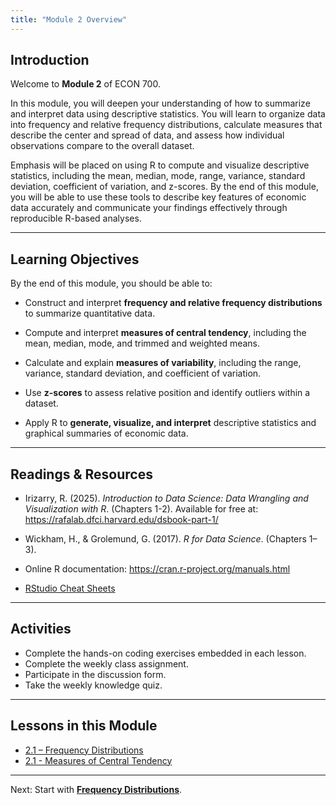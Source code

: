 ```yaml
---
title: "Module 2 Overview"
---
```


## Introduction

Welcome to **Module 2** of ECON 700.

In this module, you will deepen your understanding of how to summarize and interpret data using descriptive statistics. You will learn to organize data into frequency and relative frequency distributions, calculate measures that describe the center and spread of data, and assess how individual observations compare to the overall dataset.

Emphasis will be placed on using R to compute and visualize descriptive statistics, including the mean, median, mode, range, variance, standard deviation, coefficient of variation, and z-scores. By the end of this module, you will be able to use these tools to describe key features of economic data accurately and communicate your findings effectively through reproducible R-based analyses.

------------------------------------------------------------------------

## Learning Objectives

By the end of this module, you should be able to:

-   Construct and interpret **frequency and relative frequency distributions** to summarize quantitative data.

-   Compute and interpret **measures of central tendency**, including the mean, median, mode, and trimmed and weighted means.

-   Calculate and explain **measures of variability**, including the range, variance, standard deviation, and coefficient of variation.

-   Use **z-scores** to assess relative position and identify outliers within a dataset.

-   Apply R to **generate, visualize, and interpret** descriptive statistics and graphical summaries of economic data.

------------------------------------------------------------------------

## Readings & Resources

-   Irizarry, R. (2025). *Introduction to Data Science: Data Wrangling and Visualization with R*. (Chapters 1-2). Available for free at: <https://rafalab.dfci.harvard.edu/dsbook-part-1/>

-   Wickham, H., & Grolemund, G. (2017). *R for Data Science*. (Chapters 1–3).\

-   Online R documentation: <https://cran.r-project.org/manuals.html>\

-   [RStudio Cheat Sheets](https://posit.co/resources/cheatsheets/)

------------------------------------------------------------------------

## Activities

-   Complete the hands-on coding exercises embedded in each lesson.\
-   Complete the weekly class assignment.\
-   Participate in the discussion form.\
-   Take the weekly knowledge quiz.\

------------------------------------------------------------------------

## Lessons in this Module

-   [2.1 – Frequency Distributions](mod-2-1-frequency.qmd)\
-   [2.1 - Measures of Central Tendency](mod-2-2-central.qmd)

------------------------------------------------------------------------

Next: Start with [**Frequency Distributions**](mod-2-1-frequency.qmd).
